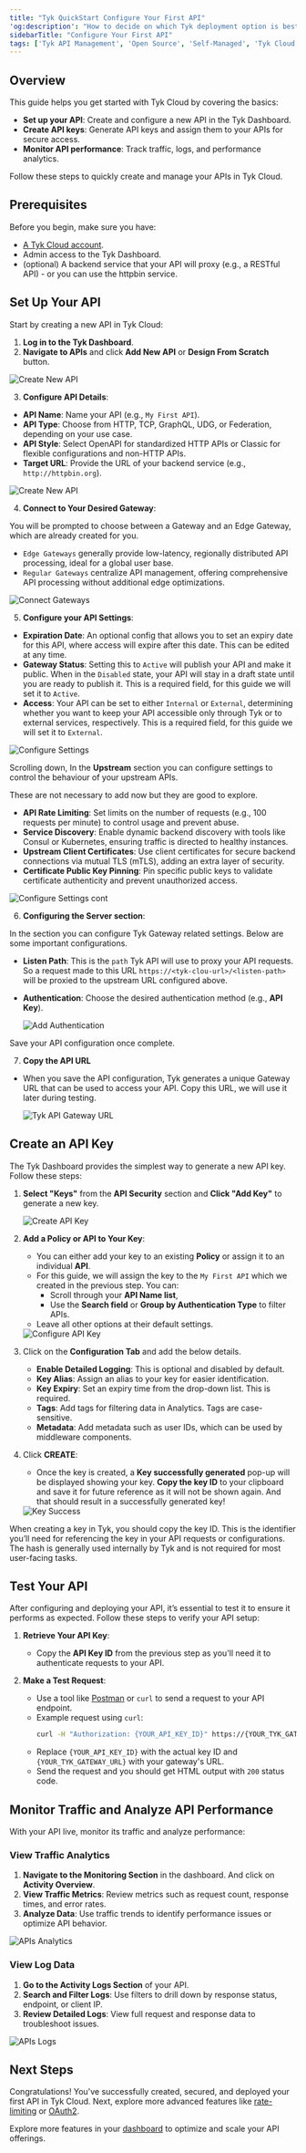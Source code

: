 ```yaml
---
title: "Tyk QuickStart Configure Your First API"
'og:description': "How to decide on which Tyk deployment option is best for you"
sidebarTitle: "Configure Your First API"
tags: ['Tyk API Management', 'Open Source', 'Self-Managed', 'Tyk Cloud', 'API Gateway']
---
```


## Overview
This guide helps you get started with Tyk Cloud by covering the basics:

- **Set up your API**: Create and configure a new API in the Tyk Dashboard.
- **Create API keys**: Generate API keys and assign them to your APIs for secure access.
- **Monitor API performance**: Track traffic, logs, and performance analytics.

Follow these steps to quickly create and manage your APIs in Tyk Cloud.

## Prerequisites

Before you begin, make sure you have:
- [A Tyk Cloud account](/5.6/getting-started/create-account).
- Admin access to the Tyk Dashboard.
- (optional) A backend service that your API will proxy (e.g., a RESTful API) - or you can use the httpbin service.


## Set Up Your API

Start by creating a new API in Tyk Cloud:

1. **Log in to the Tyk Dashboard**.
2. **Navigate to APIs** and click **Add New API** or **Design From Scratch** button.

  <img src="/img/getting-started/create-account-design-from-scratch.png" alt="Create New API" />

3. **Configure API Details**:
  - **API Name**: Name your API (e.g., `My First API`).
  - **API Type**: Choose from HTTP, TCP, GraphQL, UDG, or Federation, depending on your use case.
  - **API Style**: Select OpenAPI for standardized HTTP APIs or Classic for flexible configurations and non-HTTP APIs.
  - **Target URL**: Provide the URL of your backend service (e.g., `http://httpbin.org`).

  <img src="/img/getting-started/create-new-api.png" alt="Create New API" />

4. **Connect to Your Desired Gateway**:

  You will be prompted to choose between a Gateway and an Edge Gateway, which are already created for you.
  - `Edge Gateways` generally provide low-latency, regionally distributed API processing, ideal for a global user base.
  - `Regular Gateways` centralize API management, offering comprehensive API processing without additional edge optimizations.

  <img src="/img/getting-started/apis-connect-gateways.png" alt="Connect Gateways" />

5. **Configure your API Settings**:

  - **Expiration Date**: An optional config that allows you to set an expiry date for this API, where access will expire after this date. This can be edited at any time.
  - **Gateway Status**: Setting this to `Active` will publish your API and make it public. When in the `Disabled` state, your API will stay in a draft state until you are ready to publish it. This is a required field, for this guide we will set it to `Active`.
  - **Access**: Your API can be set to either `Internal` or `External`, determining whether you want to keep your API accessible only through Tyk or to external services, respectively. This is a required field, for this guide we will set it to `External`.

<img src="/img/getting-started/apis-configure-settings-1.png" alt="Configure Settings" />

Scrolling down, In the **Upstream** section you can configure settings to control the behaviour of your upstream APIs. 

<Note>
These are not necessary to add now but they are good to explore.
</Note>


  - **API Rate Limiting**: Set limits on the number of requests (e.g., 100 requests per minute) to control usage and prevent abuse.
  - **Service Discovery**: Enable dynamic backend discovery with tools like Consul or Kubernetes, ensuring traffic is directed to healthy instances.
  - **Upstream Client Certificates**: Use client certificates for secure backend connections via mutual TLS (mTLS), adding an extra layer of security.
  - **Certificate Public Key Pinning**: Pin specific public keys to validate certificate authenticity and prevent unauthorized access.

  <img src="/img/getting-started/apis-configure-settings-2.png" alt="Configure Settings cont" />

6. **Configuring the Server section**:

  In the section you can configure Tyk Gateway related settings. Below are some important configurations.
  - **Listen Path**: This is the `path` Tyk API will use to proxy your API requests. So a request made to this URL `https://<tyk-clou-url>/<listen-path>` will be proxied to the upstream URL configured above.
  - **Authentication**: Choose the desired authentication method (e.g., **API Key**).

    <img src="/img/getting-started/create-api-select-authentication.png" alt="Add Authentication" />

Save your API configuration once complete.

7. **Copy the API URL**
  - When you save the API configuration, Tyk generates a unique Gateway URL that can be used to access your API. Copy this URL, we will use it later during testing.

    <img src="/img/getting-started/api-url-provided-by-tyk.png" alt="Tyk API Gateway URL" />

## Create an API Key

The Tyk Dashboard provides the simplest way to generate a new API key. Follow these steps:

1. **Select "Keys"** from the **API Security** section and **Click "Add Key"** to generate a new key.
   
   <img src="/img/getting-started/create-api-security-key.png" alt="Create API Key" />

2. **Add a Policy or API to Your Key**:
   - You can either add your key to an existing **Policy** or assign it to an individual **API**.
   - For this guide, we will assign the key to the `My First API` which we created in the previous step. You can:
     - Scroll through your **API Name list**,
     - Use the **Search field** or **Group by Authentication Type** to filter APIs.
   - Leave all other options at their default settings.

   <img src="/img/getting-started/configure-api-key.png" alt="Configure API Key" />

4. Click on the **Configuration Tab** and add the below details.
   - **Enable Detailed Logging**: This is optional and disabled by default.
   - **Key Alias**: Assign an alias to your key for easier identification.
   - **Key Expiry**: Set an expiry time from the drop-down list. This is required.
   - **Tags**: Add tags for filtering data in Analytics. Tags are case-sensitive.
   - **Metadata**: Add metadata such as user IDs, which can be used by middleware components.

5. Click **CREATE**:
   - Once the key is created, a **Key successfully generated** pop-up will be displayed showing your key. **Copy the key ID** to your clipboard and save it for future reference as it will not be shown again. And that should result in a successfully generated key!

   <img src="/img/getting-started/apis-keys-success.png" alt="Key Success" />
  

  
<Note>
When creating a key in Tyk, you should copy the key ID. This is the identifier you’ll need for referencing the key in your API requests or configurations. The hash is generally used internally by Tyk and is not required for most user-facing tasks.
</Note>

  

## Test Your API

After configuring and deploying your API, it’s essential to test it to ensure it performs as expected. Follow these steps to verify your API setup:

1. **Retrieve Your API Key**:
   - Copy the **API Key ID** from the previous step as you'll need it to authenticate requests to your API.

2. **Make a Test Request**:
   - Use a tool like [Postman](https://www.postman.com/) or `curl` to send a request to your API endpoint.
   - Example request using `curl`:
     ```bash
     curl -H "Authorization: {YOUR_API_KEY_ID}" https://{YOUR_TYK_GATEWAY_URL}/my-first-api/
     ```
   - Replace `{YOUR_API_KEY_ID}` with the actual key ID and `{YOUR_TYK_GATEWAY_URL}` with your gateway's URL.
   - Send the request and you should get HTML output with `200` status code.


## Monitor Traffic and Analyze API Performance

With your API live, monitor its traffic and analyze performance:

### View Traffic Analytics

1. **Navigate to the Monitoring Section** in the dashboard. And click on **Activity Overview**.
2. **View Traffic Metrics**: Review metrics such as request count, response times, and error rates.
3. **Analyze Data**: Use traffic trends to identify performance issues or optimize API behavior.

<img src="/img/getting-started/apis-analytics.png" alt="APIs Analytics" />


### View Log Data

1. **Go to the Activity Logs Section** of your API.
2. **Search and Filter Logs**: Use filters to drill down by response status, endpoint, or client IP.
3. **Review Detailed Logs**: View full request and response data to troubleshoot issues.

<img src="/img/getting-started/api-activity-logs.png" alt="APIs Logs" />


## Next Steps

Congratulations! You've successfully created, secured, and deployed your first API in Tyk Cloud. Next, explore more advanced features like [rate-limiting](/5.6/getting-started/key-concepts/rate-limiting) or [OAuth2](/5.6/api-management/authentication-authorization#set-up-oauth-20-authorization).

Explore more features in your [dashboard](/5.6/getting-started/using-tyk-dashboard) to optimize and scale your API offerings.
